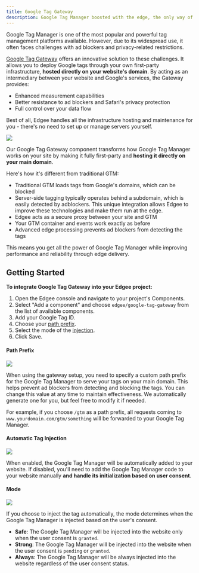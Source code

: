 ```yaml
---
title: Google Tag Gateway
description: Google Tag Manager boosted with the edge, the only way of collecting first party data
---
```



<EdgeeSdk />

Google Tag Manager is one of the most popular and powerful tag management platforms available. However, due to its widespread use, it often faces challenges with ad blockers and privacy-related restrictions.

[Google Tag Gateway](https://developers.google.com/tag-platform/tag-manager/gateway/setup-guide) offers an innovative solution to these challenges. It allows you to deploy Google tags through your own first-party infrastructure, **hosted directly on your website's domain**. By acting as an intermediary between your website and Google's services, the Gateway provides:

- Enhanced measurement capabilities
- Better resistance to ad blockers and Safari's privacy protection
- Full control over your data flow

Best of all, Edgee handles all the infrastructure hosting and maintenance for you - there's no need to set up or manage servers yourself.

<Frame>
  <img src="/images/google-tag-gateway-illustration.jpg"/>
</Frame>



Our Google Tag Gateway component transforms how Google Tag Manager works on your site by making it fully first-party and **hosting it directly on your main domain**. 

Here's how it's different from traditional GTM:
- Traditional GTM loads tags from Google's domains, which can be blocked
- Server-side tagging typically operates behind a subdomain, which is easily detected by adblockers. This unique integration allows Edgee to improve these technologies and make them run at the edge.
- Edgee acts as a secure proxy between your site and GTM
- Your GTM container and events work exactly as before
- Advanced edge processing prevents ad blockers from detecting the tags

This means you get all the power of Google Tag Manager while improving performance and reliability through edge delivery.

## Getting Started

**To integrate Google Tag Gateway into your Edgee project:**

1. Open the Edgee console and navigate to your project's Components.
2. Select "Add a component" and choose `edgee/google-tag-gateway` from the list of available components.
3. Add your Google Tag ID.
4. Choose your [path prefix](#path-prefix).
5. Select the mode of the [injection](#automatic-tag-injection).
6. Click Save.

#### Path Prefix

<Frame>
  <img src="/images/path-prefix.png"/>
</Frame>

When using the gateway setup, you need to specify a custom path prefix for the Google Tag Manager to serve your tags on your main domain.
This helps prevent ad blockers from detecting and blocking the tags. You can change this value at any time to maintain effectiveness.
We automatically generate one for you, but feel free to modify it if needed.

For example, if you choose `/gtm` as a path prefix, all requests coming to `www.yourdomain.com/gtm/something` will be forwarded to your Google Tag Manager.

#### Automatic Tag Injection

<Frame>
  <img src="/images/tag-injection.png"/>
</Frame>

When enabled, the Google Tag Manager will be automatically added to your website. If disabled, you'll need to add the Google Tag Manager code to your website manually **and handle its initialization based on user consent**.

#### Mode

<Frame>
  <img src="/images/mode.png"/>
</Frame>

If you choose to inject the tag automatically, the mode determines when the Google Tag Manager is injected based on the user's consent.

- **Safe**: The Google Tag Manager will be injected into the website only when the user consent is `granted`.
- **Strong**: The Google Tag Manager will be injected into the website when the user consent is `pending` or `granted`.
- **Always**: The Google Tag Manager will be always injected into the website regardless of the user consent status.
